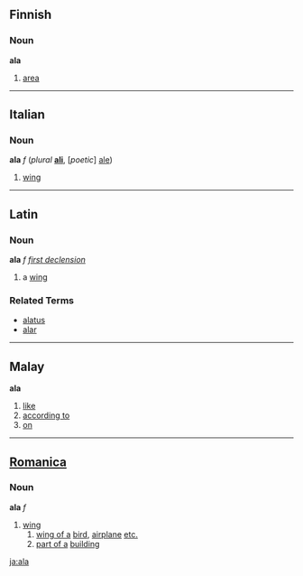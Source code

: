 ==Finnish==
===Noun===
'''ala'''
#[[area]]

----
==Italian==
===Noun===
'''ala''' ''f'' (''plural'' '''[[ali]]''', [''poetic''] [[ale]]) <!--this is the only plural; the plural is irregular-->

#[[wing]]

----

==Latin==
===Noun===
'''ala''' ''f'' ''[[Wiktionary Appendix:Latin first declension|first declension]]''

#a [[wing]]

===Related Terms===
*[[alatus]]
*[[alar]]
----

==Malay==
'''ala'''

# [[like]]
# [[according to]]
# [[on]]

----

==[[Romanica]]==
===Noun===
'''ala''' ''f''
#[[wing]] 
## [[wing of a]] [[bird]], [[airplane]] [[etc.]] 
## [[part of a]] [[building]]

[[ja:ala]]